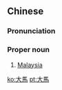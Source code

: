 {{also|大马}}
==Chinese==
{{zh-forms|s=大马}}
{{wikipedia|lang=zh}}

===Pronunciation===
{{zh-pron
|m=Dàmǎ
|c=daai6 maa5
|cat=pn
}}

===Proper noun===
{{zh-proper noun}}

# {{lb|zh|colloquial}} [[Malaysia]]

[[ko:大馬]]
[[pt:大馬]]